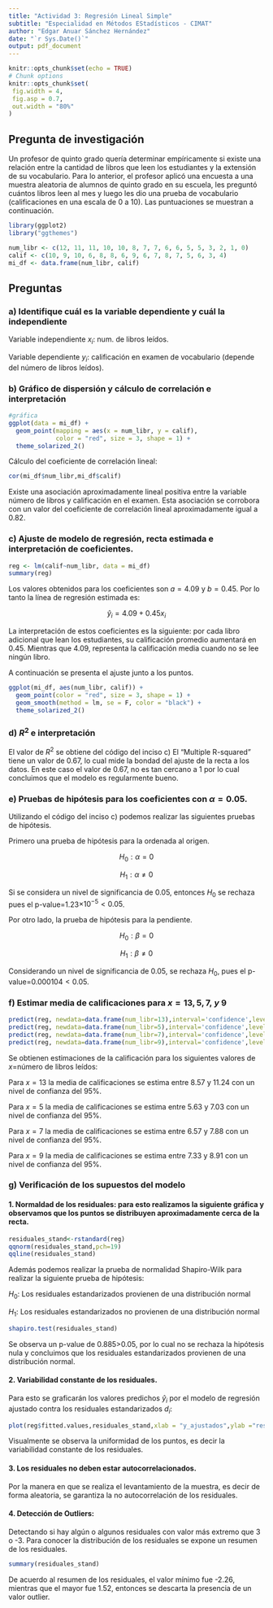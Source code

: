---
title: "Actividad 3: Regresión Lineal Simple"
subtitle: "Especialidad en Métodos EStadísticos - CIMAT"
author: "Edgar Anuar Sánchez Hernández"
date: "`r Sys.Date()`"
output: pdf_document
---

```{r setup, include=FALSE}
knitr::opts_chunk$set(echo = TRUE)
# Chunk options
knitr::opts_chunk$set(
 fig.width = 4,
 fig.asp = 0.7,
 out.width = "80%"
)
```

## Pregunta de investigación

Un profesor de quinto grado quería determinar empíricamente
si existe una relación entre la cantidad de libros que leen los estudiantes y la extensión de su vocabulario. Para lo anterior, el profesor aplicó una encuesta a una muestra aleatoria de alumnos de quinto grado en su escuela, les preguntó cuántos libros leen al mes y luego les dio una prueba de vocabulario (calificaciones en una escala de 0 a 10). Las puntuaciones se muestran a continuación.

```{r echo=T, warning=FALSE, fig.align = 'center'}
library(ggplot2)
library("ggthemes")

num_libr <- c(12, 11, 11, 10, 10, 8, 7, 7, 6, 6, 5, 5, 3, 2, 1, 0)
calif <- c(10, 9, 10, 6, 8, 8, 6, 9, 6, 7, 8, 7, 5, 6, 3, 4)
mi_df <- data.frame(num_libr, calif)
```

## Preguntas

### a) Identifique cuál es la variable dependiente y cuál la independiente
Variable independiente $x_i$: num. de libros leídos.

Variable dependiente $y_i$: calificación en examen de vocabulario (depende del número de libros leídos).

### b) Gráfico de dispersión y cálculo de correlación e interpretación

```{r echo=T, warning=FALSE, fig.align = 'center'}
#gráfica
ggplot(data = mi_df) + 
  geom_point(mapping = aes(x = num_libr, y = calif), 
             color = "red", size = 3, shape = 1) + 
  theme_solarized_2()
```

Cálculo del coeficiente de correlación lineal:


```{r echo=T, warning=FALSE, fig.align = 'center'}
cor(mi_df$num_libr,mi_df$calif)
```

Existe una asociación aproximadamente lineal positiva entre la variable número de libros y calificación en el examen. Esta asociación se corrobora con un valor del coeficiente de correlación lineal aproximadamente igual a 0.82.



### c) Ajuste de modelo de regresión, recta estimada e interpretación de coeficientes.

```{r echo=T, warning=FALSE, fig.align = 'center'}
reg <- lm(calif~num_libr, data = mi_df)
summary(reg)
```

Los valores obtenidos para los coeficientes son $a=4.09$ y $b=0.45$. Por lo tanto la línea de regresión estimada es:


$$\hat{y}_i=4.09 + 0.45x_i$$

La interpretación de estos coeficientes es la siguiente: por cada libro adicional que lean los estudiantes, su calificación promedio aumentará en 0.45. Mientras que 4.09, representa la calificación media cuando no se lee ningún libro.

A continuación se presenta el ajuste junto a los puntos.

```{r echo=T, warning=FALSE, fig.align = 'center'}
ggplot(mi_df, aes(num_libr, calif)) + 
  geom_point(color = "red", size = 3, shape = 1) + 
  geom_smooth(method = lm, se = F, color = "black") +
  theme_solarized_2()
```


### d) $R^2$ e interpretación

El valor de $R^2$ se obtiene del código del inciso c) El "Multiple R-squared" tiene un valor de 0.67, lo cual mide la bondad del ajuste de la recta a los datos. En este caso el valor de 0.67, no es tan cercano a 1 por lo cual concluimos que el modelo es regularmente bueno.


### e) Pruebas de hipótesis para los coeficientes con $\alpha = 0.05$.

Utilizando el código del inciso c) podemos realizar las siguientes pruebas de hipótesis.

Primero una prueba de hipótesis para la ordenada al origen.

$$H_0: \alpha = 0$$

$$H_1: \alpha \neq 0$$

Si se considera un nivel de significancia de $0.05$, entonces $H_0$ se rechaza pues el p-value=1.23$\times 10^{-5}<0.05$.

Por otro lado, la prueba de hipótesis para la pendiente.

$$H_0: \beta = 0$$

$$H_1: \beta \neq 0$$

Considerando un nivel de significancia de $0.05$, se rechaza $H_0$, pues el p-value=$0.000104<0.05$.

### f) Estimar media de calificaciones para $x=13, 5, 7, \ y \ 9$

```{r}
predict(reg, newdata=data.frame(num_libr=13),interval='confidence',level=0.95)
predict(reg, newdata=data.frame(num_libr=5),interval='confidence',level=0.95)
predict(reg, newdata=data.frame(num_libr=7),interval='confidence',level=0.95)
predict(reg, newdata=data.frame(num_libr=9),interval='confidence',level=0.95)
```

Se obtienen estimaciones de la calificación para los siguientes valores de $x$=número de libros leídos:

Para $x=13$ la media de calificaciones se estima entre 8.57 y 11.24 con un nivel de confianza del 95%.

Para $x=5$ la media de calificaciones se estima entre 5.63 y 7.03 con un nivel de confianza del 95%.

Para $x=7$ la media de calificaciones se estima entre 6.57 y 7.88 con un nivel de confianza del 95%.

Para $x=9$ la media de calificaciones se estima entre 7.33 y 8.91 con un nivel de confianza del 95%.

### g) Verificación de los supuestos del modelo

#### 1. Normaldad de los residuales: para esto realizamos la siguiente gráfica y observamos que los puntos se distribuyen aproximadamente cerca de la recta.

```{r echo=T, warning=FALSE, fig.align = 'center'}
residuales_stand<-rstandard(reg)
qqnorm(residuales_stand,pch=19)
qqline(residuales_stand)
```


Además podemos realizar la prueba de normalidad Shapiro-Wilk para realizar la siguiente prueba de hipótesis:

$H_0:$ Los residuales estandarizados provienen de una distribución normal

$H_1:$ Los residuales estandarizados no provienen de una distribución normal


```{r}
shapiro.test(residuales_stand)
```

Se observa un p-value de 0.885>0.05, por lo cual no se rechaza la hipótesis nula y concluimos que los residuales estandarizados provienen de una distribución normal.

#### 2. Variabilidad constante de los residuales.

Para esto se graficarán los valores predichos $\hat{y}_i$ por el modelo de
regresión ajustado contra los residuales estandarizados $d_i$:


```{r echo=T, warning=FALSE, fig.align = 'center'}
plot(reg$fitted.values,residuales_stand,xlab = "y_ajustados",ylab ="res_estand")
```

Visualmente se observa la uniformidad de los puntos, es decir la variabilidad constante de los residuales.


#### 3. Los residuales no deben estar autocorrelacionados.

Por la manera en que se realiza el levantamiento de la muestra, es decir de forma aleatoria, se garantiza la no autocorrelación de los residuales.

#### 4. Detección de Outliers:

Detectando si hay algún o algunos residuales con valor más extremo que 3 o -3. Para conocer la distribución de los residuales se expone un resumen de los residuales.

```{r}
summary(residuales_stand)
```

De acuerdo al resumen de los residuales, el valor mínimo fue -2.26, mientras que el mayor fue 1.52, entonces se descarta la presencia de un valor outlier.


